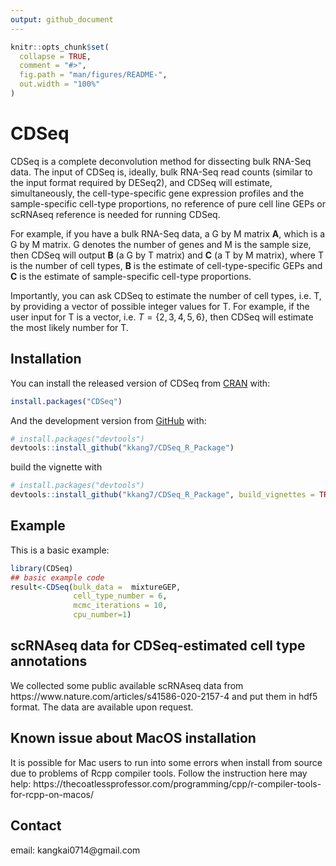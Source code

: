 ```yaml
---
output: github_document
---
```


<!-- README.md is generated from README.Rmd. Please edit that file -->

```r
knitr::opts_chunk$set(
  collapse = TRUE,
  comment = "#>",
  fig.path = "man/figures/README-",
  out.width = "100%"
)
```

# CDSeq

<!-- badges: start -->
<!-- badges: end -->

CDSeq is a complete deconvolution method for dissecting bulk RNA-Seq data. The input of CDSeq is, ideally, bulk RNA-Seq read counts (similar to the input format required by DESeq2), and CDSeq will estimate, simultaneously, the cell-type-specific gene expression profiles and the sample-specific cell-type proportions, no reference of pure cell line GEPs or scRNAseq reference is needed for running CDSeq. 

For example, if you have a bulk RNA-Seq data, a G by M matrix **A**, which is a G by M matrix. G denotes the number of genes and M is the sample size, then CDSeq will output **B** (a G by T matrix) and **C** (a T by M matrix), where T is the number of cell types, **B** is the estimate of cell-type-specific GEPs and **C** is the estimate of sample-specific cell-type proportions. 

Importantly, you can ask CDSeq to estimate the number of cell types, i.e. T, by providing a vector of possible integer values for T. For example, if the user input for T is a vector, i.e. $T=\{2,3,4,5,6\}$, then CDSeq will estimate the most likely number for T.    

## Installation

You can install the released version of CDSeq from [CRAN](https://CRAN.R-project.org) with:

``` r
install.packages("CDSeq")
```

And the development version from [GitHub](https://github.com/) with:

``` r
# install.packages("devtools")
devtools::install_github("kkang7/CDSeq_R_Package")
```

build the vignette with

``` r
# install.packages("devtools")
devtools::install_github("kkang7/CDSeq_R_Package", build_vignettes = TRUE)
```
## Example

This is a basic example:

```r
library(CDSeq)
## basic example code
result<-CDSeq(bulk_data =  mixtureGEP, 
              cell_type_number = 6, 
              mcmc_iterations = 10, 
              cpu_number=1)
```



## scRNAseq data for CDSeq-estimated cell type annotations
We collected some public available scRNAseq data from https://www.nature.com/articles/s41586-020-2157-4 and put them in hdf5 format. The data are available upon request. 

## Known issue about MacOS installation
It is possible for Mac users to run into some errors when install from source due to problems of Rcpp compiler tools. Follow the instruction here may help: https://thecoatlessprofessor.com/programming/cpp/r-compiler-tools-for-rcpp-on-macos/
 

## Contact 
email: kangkai0714@gmail.com

